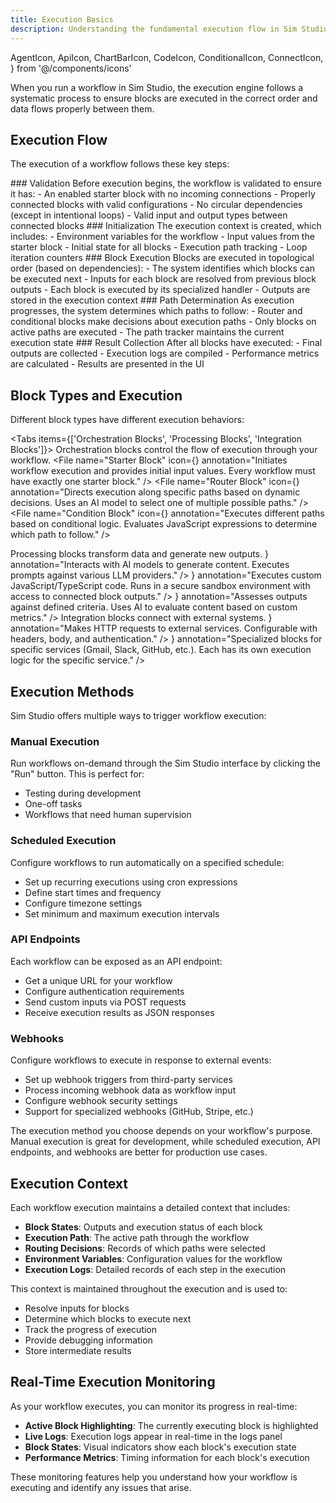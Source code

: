 ```yaml
---
title: Execution Basics
description: Understanding the fundamental execution flow in Sim Studio
---
```


  AgentIcon,
  ApiIcon,
  ChartBarIcon,
  CodeIcon,
  ConditionalIcon,
  ConnectIcon,
} from '@/components/icons'

When you run a workflow in Sim Studio, the execution engine follows a systematic process to ensure blocks are executed in the correct order and data flows properly between them.

## Execution Flow

The execution of a workflow follows these key steps:

<Steps>
  <Step>
    ### Validation Before execution begins, the workflow is validated to ensure it has: - An enabled
    starter block with no incoming connections - Properly connected blocks with valid configurations
    - No circular dependencies (except in intentional loops) - Valid input and output types between
    connected blocks
  </Step>

<Step>
  ### Initialization The execution context is created, which includes: - Environment variables for
  the workflow - Input values from the starter block - Initial state for all blocks - Execution path
  tracking - Loop iteration counters
</Step>

<Step>
  ### Block Execution Blocks are executed in topological order (based on dependencies): - The system
  identifies which blocks can be executed next - Inputs for each block are resolved from previous
  block outputs - Each block is executed by its specialized handler - Outputs are stored in the
  execution context
</Step>

<Step>
  ### Path Determination As execution progresses, the system determines which paths to follow: -
  Router and conditional blocks make decisions about execution paths - Only blocks on active paths
  are executed - The path tracker maintains the current execution state
</Step>

  <Step>
    ### Result Collection After all blocks have executed: - Final outputs are collected - Execution
    logs are compiled - Performance metrics are calculated - Results are presented in the UI
  </Step>
</Steps>

## Block Types and Execution

Different block types have different execution behaviors:

<Tabs items={['Orchestration Blocks', 'Processing Blocks', 'Integration Blocks']}>
  <Tab>
    <Card>
      Orchestration blocks control the flow of execution through your workflow.
      <Files>
        <File
          name="Starter Block"
          icon={<ConnectIcon className="h-4 w-4" />}
          annotation="Initiates workflow execution and provides initial input values. Every workflow must have exactly one starter block."
        />
        <File
          name="Router Block"
          icon={<ConnectIcon className="h-4 w-4" />}
          annotation="Directs execution along specific paths based on dynamic decisions. Uses an AI model to select one of multiple possible paths."
        />
        <File
          name="Condition Block"
          icon={<ConditionalIcon className="h-4 w-4" />}
          annotation="Executes different paths based on conditional logic. Evaluates JavaScript expressions to determine which path to follow."
        />
      </Files>
    </Card>
  </Tab>

<Tab>
  <Card>
    Processing blocks transform data and generate new outputs.
    <Files>
      <File
        name="Agent Block"
        icon={<AgentIcon className="h-4 w-4" />}
        annotation="Interacts with AI models to generate content. Executes prompts against various LLM providers."
      />
      <File
        name="Function Block"
        icon={<CodeIcon className="h-4 w-4" />}
        annotation="Executes custom JavaScript/TypeScript code. Runs in a secure sandbox environment with access to connected block outputs."
      />
      <File
        name="Evaluator Block"
        icon={<ChartBarIcon className="h-4 w-4" />}
        annotation="Assesses outputs against defined criteria. Uses AI to evaluate content based on custom metrics."
      />
    </Files>
  </Card>
</Tab>

  <Tab>
    <Card>
      Integration blocks connect with external systems.
      <Files>
        <File
          name="API Block"
          icon={<ApiIcon className="h-4 w-4" />}
          annotation="Makes HTTP requests to external services. Configurable with headers, body, and authentication."
        />
        <File
          name="Tool Blocks"
          icon={<CodeIcon className="h-4 w-4" />}
          annotation="Specialized blocks for specific services (Gmail, Slack, GitHub, etc.). Each has its own execution logic for the specific service."
        />
      </Files>
    </Card>
  </Tab>
</Tabs>

## Execution Methods

Sim Studio offers multiple ways to trigger workflow execution:

### Manual Execution

Run workflows on-demand through the Sim Studio interface by clicking the "Run" button. This is perfect for:

- Testing during development
- One-off tasks
- Workflows that need human supervision

### Scheduled Execution

Configure workflows to run automatically on a specified schedule:

- Set up recurring executions using cron expressions
- Define start times and frequency
- Configure timezone settings
- Set minimum and maximum execution intervals

### API Endpoints

Each workflow can be exposed as an API endpoint:

- Get a unique URL for your workflow
- Configure authentication requirements
- Send custom inputs via POST requests
- Receive execution results as JSON responses

### Webhooks

Configure workflows to execute in response to external events:

- Set up webhook triggers from third-party services
- Process incoming webhook data as workflow input
- Configure webhook security settings
- Support for specialized webhooks (GitHub, Stripe, etc.)

<Callout type="info">
  The execution method you choose depends on your workflow's purpose. Manual execution is great for
  development, while scheduled execution, API endpoints, and webhooks are better for production use
  cases.
</Callout>

## Execution Context

Each workflow execution maintains a detailed context that includes:

- **Block States**: Outputs and execution status of each block
- **Execution Path**: The active path through the workflow
- **Routing Decisions**: Records of which paths were selected
- **Environment Variables**: Configuration values for the workflow
- **Execution Logs**: Detailed records of each step in the execution

This context is maintained throughout the execution and is used to:

- Resolve inputs for blocks
- Determine which blocks to execute next
- Track the progress of execution
- Provide debugging information
- Store intermediate results

## Real-Time Execution Monitoring

As your workflow executes, you can monitor its progress in real-time:

- **Active Block Highlighting**: The currently executing block is highlighted
- **Live Logs**: Execution logs appear in real-time in the logs panel
- **Block States**: Visual indicators show each block's execution state
- **Performance Metrics**: Timing information for each block's execution

These monitoring features help you understand how your workflow is executing and identify any issues that arise.
